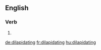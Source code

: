 ==English==

===Verb===
{{head|en}}

# {{present participle of|dilapidate|lang=en}}

[[de:dilapidating]]
[[fr:dilapidating]]
[[hu:dilapidating]]